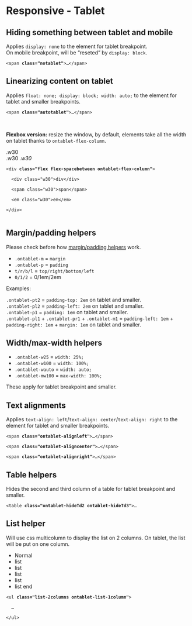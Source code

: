 
<Meta title="Front-End helpers / Responsive / 2. Tablet" />

# Responsive - Tablet

## Hiding something between tablet and mobile

<div class="flex flex-spacebetween mb2 onmobile-flex-column">
  <div class="w49 flex-self-vcenter">
	Applies <code>display: none</code> to the element for tablet breakpoint. <br />
	On mobile breakpoint, will be “reseted” by <code>display: block</code>.
  </div>
  <div class="w49">
    <pre class=" language-markup prismjs"><code>&lt;span <strong>class="notablet"</strong>&gt;…&lt;/span&gt;</code></pre>
  </div>
</div>

## Linearizing content on tablet

<div class="flex flex-spacebetween mb2 onmobile-flex-column">
  <div class="w49 flex-self-vcenter">
	Applies <code>float: none; display: block; width: auto;</code> to the element for tablet and smaller breakpoints.
  </div>
  <div class="w49">
    <pre class=" language-markup prismjs"><code>&lt;span <strong>class="autotablet"</strong>&gt;…&lt;/span&gt;</code></pre>
  </div>
</div>

<br />

<strong>Flexbox version:</strong> resize the window, by default, elements take all the width on tablet thanks to <code>ontablet-flex-column</code>.

<div class="flex flex-spacebetween mb2 onmobile-flex-column">
  <div class="w49 flex-self-vcenter">
    <div class="flex flex-spacebetween ontablet-flex-column bordered-container color-global-light">
      <div class="bg-pm-blue-light p1 w30">.w30</div>
      <span class="bg-pm-blue p1 w30">.w30</span>
      <em class="bg-pm-blue-dark p1 w30">.w30</em>
    </div>
  </div>
  <div class="w49 flex-self-vcenter">
    <pre class=" language-markup prismjs"><code>&lt;div <strong>class="flex flex-spacebetween ontablet-flex-column"</strong>&gt;<br />
  &lt;div class="w30"&gt;div&lt;/div&gt;<br />
  &lt;span class="w30"&gt;span&lt;/span&gt;<br />
  &lt;em class="w30"&gt;em&lt;/em&gt;<br />
&lt;/div&gt;<br />
</code></pre>
  </div>
</div>

## Margin/padding helpers

Please check before how <a href="?path=/docs/front-end-helpers-margin-padding--page">margin/padding helpers</a> work.

- <code>.ontablet-m</code> = <code>margin</code>
- <code>.ontablet-p</code> = <code>padding</code>
- <code>t/r/b/l</code> = <code>top/right/bottom/left</code>
- <code>0/1/2</code> = 0/1em/2em

Examples:

<div class="flex flex-spacebetween mb1 onmobile-flex-column">
  <div class="w49 onmobile-mb1 bordered-container">
    <div class="ontablet-pt2 bg-pm-blue-light ">
      <code>.ontablet-pt2</code> = <code>padding-top: 2em</code> <span class="color-white">on tablet and smaller</span>.
    </div>
  </div>
  <div class="w49 onmobile-mb1 bordered-container">
    <div class="ontablet-pl2 bg-pm-blue-light">
      <code>.ontablet-pl2</code> = <code>padding-left: 2em</code> <span class="color-white">on tablet and smaller</span>.
    </div>
  </div>
</div>
<div class="flex flex-spacebetween mb2 onmobile-flex-column">
  <div class="w49 onmobile-mb1 bordered-container">
    <div class="ontablet-p1 bg-pm-blue-light">
      <code>.ontablet-p1</code> = <code>padding: 1em</code> <span class="color-white">on tablet and smaller</span>.
    </div>
  </div>
  <div class="w49 onmobile-mb1 bordered-container">
    <div class="ontablet-pl1 ontablet-pr1 ontablet-m1 bg-pm-blue-light">
      <code>.ontablet-pl1</code> + <code>.ontablet-pr1</code> + <code>.ontablet-m1</code>  = <code>padding-left: 1em</code> + <code>padding-right: 1em</code> + <code>margin: 1em</code> <span class="color-white">on tablet and smaller</span>.
    </div>
  </div>
</div>

## Width/max-width helpers

<div><ul class="list-2columns ontablet-list-1column">
  <li><code>.ontablet-w25</code> = <code>width: 25%;</code></li>
  <li><code>.ontablet-w100</code> = <code>width: 100%;</code></li>
  <li><code>.ontablet-wauto</code> = <code>width: auto;</code></li>
  <li><code>.ontablet-mw100</code> = <code>max-width: 100%;</code></li>
</ul></div>

These apply for tablet breakpoint and smaller.

## Text alignments

<div class="flex flex-spacebetween mb2 onmobile-flex-column">
  <div class="w49 flex-self-vcenter">
	Applies <code>text-align: left</code>/<code>text-align: center</code>/<code>text-align: right</code> to the element for tablet and smaller breakpoints.
  </div>
  <div class="w49">
	<pre class=" language-markup prismjs"><code>&lt;span <strong>class="ontablet-alignleft"</strong>&gt;…&lt;/span&gt;<br />
&lt;span <strong>class="ontablet-aligncenter"</strong>&gt;…&lt;/span&gt;<br />
&lt;span <strong>class="ontablet-alignright"</strong>&gt;…&lt;/span&gt;</code></pre>
  </div>
</div>


## Table helpers

<div class="flex flex-spacebetween mb2 onmobile-flex-column">
  <div class="w49 flex-self-vcenter">
	Hides the second and third column of a table for tablet breakpoint and smaller.
  </div>
  <div class="w49">
	<pre class=" language-markup prismjs"><code>&lt;table <strong>class="ontablet-hideTd2 ontablet-hideTd3"</strong>&gt;…
</code></pre>
  </div>
</div>

## List helper

<div class="flex flex-spacebetween mb2 onmobile-flex-column">
  <div class="w49 flex-self-vcenter">
    Will use css multicolumn to display the list on 2 columns. On tablet, the list will be put on one column.
	<ul class="list-2columns ontablet-list-1column">
		<li>Normal</li>
		<li>list</li>
		<li>list</li>
		<li>list</li>
		<li>list</li>
		<li>list end</li>
	</ul>
  </div>
  <div class="w49">
    <pre class=" language-markup prismjs"><code>&lt;ul <strong>class="list-2columns ontablet-list-1column"</strong>&gt;<br />
  …<br />
&lt;/ul&gt;
</code></pre>
  </div>
</div>